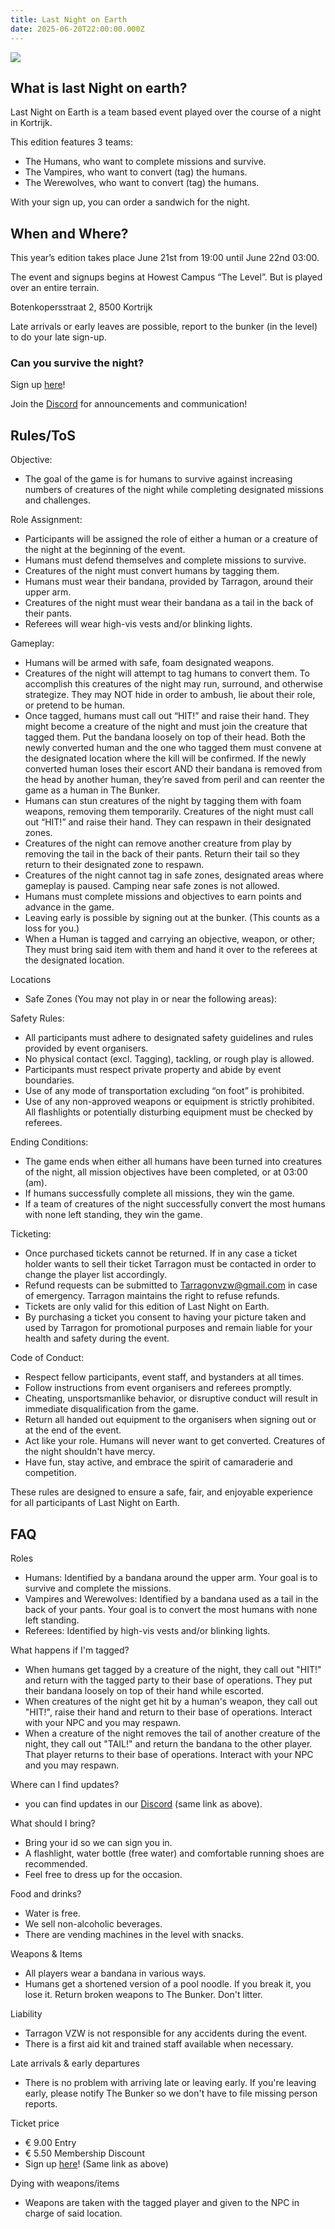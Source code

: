 ```yaml
---
title: Last Night on Earth
date: 2025-06-20T22:00:00.000Z
---
```


![](/uploads/2024_LNoE_Logo_Medium_onBlack.png)

## What is last Night on earth?

Last Night on Earth is a team based event played over the course of a night in Kortrijk.

This edition features 3 teams:

* The Humans, who want to complete missions and survive.
* The Vampires, who want to convert (tag) the humans.
* The Werewolves, who want to convert (tag) the humans.

With your sign up, you can order a sandwich for the night.

## When and Where?

This year’s edition takes place June 21st from 19:00 until June 22nd 03:00.

The event and signups begins at Howest Campus “The Level”. But is played over an entire terrain.

Botenkopersstraat 2,
8500 Kortrijk

Late arrivals or early leaves are possible, report to the bunker (in the level) to do your late sign-up.

### Can you survive the night?

Sign up [here](https://forms.gle/Y9sybyy9Gk8bWyoz8)!

Join the [Discord](https://discord.com/invite/95KWPNhKkf) for announcements and communication! 

## Rules/ToS

Objective: 

* The goal of the game is for humans to survive against increasing numbers of creatures of the night while completing designated missions and challenges.

Role Assignment:

* Participants will be assigned the role of either a human or a creature of the night at the beginning of the event.
* Humans must defend themselves and complete missions to survive.
* Creatures of the night must convert humans by tagging them.
* Humans must wear their bandana, provided by Tarragon, around their upper arm.
* Creatures of the night must wear their bandana as a tail in the back of their pants.
* Referees will wear high-vis vests and/or blinking lights.

Gameplay:

* Humans will be armed with safe, foam designated weapons.
* Creatures of the night will attempt to tag humans to convert them. To accomplish this creatures of the night may run, surround, and otherwise strategize. They may NOT hide in order to ambush, lie about their role, or pretend to be human.
* Once tagged, humans must call out “HIT!” and raise their hand. They might become a creature of the night and must join the creature that tagged them. Put the bandana loosely on top of their head. Both the newly converted human and the one who tagged them must convene at the designated location where the kill will be confirmed. If the newly converted human loses their escort AND their bandana is removed from the head by another human, they’re saved from peril and can reenter the game as a human in The Bunker.
* Humans can stun creatures of the night by tagging them with foam weapons, removing them temporarily. Creatures of the night must call out “HIT!” and raise their hand. They can respawn in their designated zones.
* Creatures of the night can remove another creature from play by removing the tail in the back of their pants. Return their tail so they return to their designated zone to respawn.
* Creatures of the night cannot tag in safe zones, designated areas where gameplay is paused. Camping near safe zones is not allowed.
* Humans must complete missions and objectives to earn points and advance in the game.
* Leaving early is possible by signing out at the bunker. (This counts as a loss for you.)
* When a Human is tagged and carrying an objective, weapon, or other; They must bring said item with them and hand it over to the referees at the designated location.

Locations

* Safe Zones (You may not play in or near the following areas):


Safety Rules:

* All participants must adhere to designated safety guidelines and rules provided by event organisers.
* No physical contact (excl. Tagging), tackling, or rough play is allowed.
* Participants must respect private property and abide by event boundaries.
* Use of any mode of transportation excluding “on foot” is prohibited.
* Use of any non-approved weapons or equipment is strictly prohibited. All flashlights or potentially disturbing equipment must be checked by referees.

Ending Conditions:

* The game ends when either all humans have been turned into creatures of the night, all mission objectives have been completed, or at 03:00 (am).
* If humans successfully complete all missions, they win the game.
* If a team of creatures of the night successfully convert the most humans with none left standing, they win the game.

Ticketing:

* Once purchased tickets cannot be returned. If in any case a ticket holder wants to sell their ticket Tarragon must be contacted in order to change the player list accordingly.
* Refund requests can be submitted to [Tarragonvzw@gmail.com](mailto\:Tarragonvzw@gmail.com) in case of emergency. Tarragon maintains the right to refuse refunds.
* Tickets are only valid for this edition of Last Night on Earth.
* By purchasing a ticket you consent to having your picture taken and used by Tarragon for promotional purposes and remain liable for your health and safety during the event.


Code of Conduct:

* Respect fellow participants, event staff, and bystanders at all times.
* Follow instructions from event organisers and referees promptly.
* Cheating, unsportsmanlike behavior, or disruptive conduct will result in immediate disqualification from the game.
* Return all handed out equipment to the organisers when signing out or at the end of the event.
* Act like your role. Humans will never want to get converted. Creatures of the night shouldn't have mercy.
* Have fun, stay active, and embrace the spirit of camaraderie and competition.

These rules are designed to ensure a safe, fair, and enjoyable experience for all participants of Last Night on Earth.

## FAQ

Roles

* Humans: Identified by a bandana around the upper arm. Your goal is to survive and complete the missions.
* Vampires and Werewolves: Identified by a bandana used as a tail in the back of your pants. Your goal is to convert the most humans with none left standing.
* Referees: Identified by high-vis vests and/or blinking lights.

What happens if I'm tagged?

* When humans get tagged by a creature of the night, they call out "HIT!" and return with the tagged party to their base of operations. They put their bandana loosely on top of their hand while escorted.
* When creatures of the night get hit by a human's weapon, they call out "HIT!", raise their hand and return to their base of operations. Interact with your NPC and you may respawn.
* When a creature of the night removes the tail of another creature of the night, they call out "TAIL!" and return the bandana to the other player. That player returns to their base of operations. Interact with your NPC and you may respawn.

Where can I find updates?

* you can find updates in our [Discord](https://discord.com/invite/95KWPNhKkf) (same link as above).

What should I bring?

* Bring your id so we can sign you in.
* A flashlight, water bottle (free water) and comfortable running shoes are recommended.
* Feel free to dress up for the occasion.

Food and drinks?

* Water is free.
* We sell non-alcoholic beverages.
* There are vending machines in the level with snacks.

Weapons & Items

* All players wear a bandana in various ways.
* Humans get a shortened version of a pool noodle. If you break it, you lose it. Return broken weapons to The Bunker. Don't litter.

Liability

* Tarragon VZW is not responsible for any accidents during the event.
* There is a first aid kit and trained staff available when necessary.

Late arrivals & early departures

* There is no problem with arriving late or leaving early. If you're leaving early, please notify The Bunker so we don't have to file missing person reports.

Ticket price

* € 9.00 Entry
* € 5.50 Membership Discount
* Sign up [here](https://forms.gle/Y9sybyy9Gk8bWyoz8)! (Same link as above)

Dying with weapons/items

* Weapons are taken with the tagged player and given to the NPC in charge of said location.
